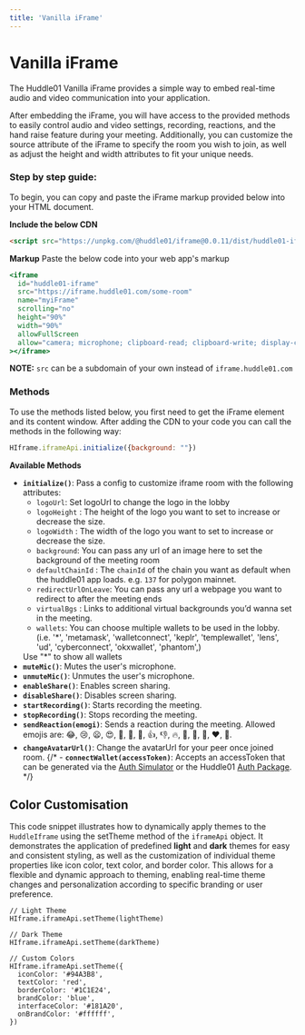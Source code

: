 ```yaml
---
title: 'Vanilla iFrame'
---
```



# Vanilla iFrame

The Huddle01 Vanilla iFrame provides a simple way to embed real-time audio and video communication into your application.

After embedding the iFrame, you will have access to the provided methods to easily control audio and video settings, recording, reactions, and the hand raise feature during your meeting. Additionally, you can customize the source attribute of the iFrame to specify the room you wish to join, as well as adjust the height and width attributes to fit your unique needs.

### Step by step guide:

To begin, you can copy and paste the iFrame markup provided below into your HTML document.

**Include the below CDN**
```html
<script src="https://unpkg.com/@huddle01/iframe@0.0.11/dist/huddle01-iframe.umd.min.js"></script>
```



**Markup**
Paste the below code into your web app's markup

```jsx
<iframe
  id="huddle01-iframe"
  src="https://iframe.huddle01.com/some-room"
  name="myiFrame"
  scrolling="no"
  height="90%"
  width="90%"
  allowFullScreen
  allow="camera; microphone; clipboard-read; clipboard-write; display-capture"
></iframe>
```

<Callout>
 
 **NOTE:** `src` can be a subdomain of your own instead of `iframe.huddle01.com`

</Callout>

### **Methods**

To use the methods listed below, you first need to get the iFrame element and its content window. After adding the CDN to your code you can call the methods in the following way: 

```jsx
HIframe.iframeApi.initialize({background: ""})
```
**Available Methods**

- **`initialize()`**: Pass a config to customize iframe room with the following attributes:
  - `logoUrl`: Set logoUrl to change the logo in the lobby
  - `logoHeight` : The height of the logo you want to set to increase or decrease the size.
  - `logoWidth` : The width of the logo you want to set to increase or decrease the size.
  - `background`: You can pass any url of an image here to set the background of the meeting room
  - `defaultChainId` : The `chainId` of the chain you want as default when the huddle01 app loads. e.g. `137` for polygon mainnet.
  - `redirectUrlOnLeave`: You can pass any url a webpage you want to redirect to after the meeting ends
  - `virtualBgs` : Links to additional virtual backgrounds you’d wanna set in the meeting.
  - `wallets`: You can choose multiple wallets to be used in the lobby. (i.e. '*', 'metamask', 'walletconnect', 'keplr', 'templewallet', 'lens', 'ud', 'cyberconnect', 'okxwallet', 'phantom',)
  <Callout emoji="⚠️">
    Use "*" to show all wallets 
  </Callout>
- **`muteMic()`**: Mutes the user's microphone.
- **`unmuteMic()`**: Unmutes the user's microphone.
- **`enableShare()`**: Enables screen sharing.
- **`disableShare()`**: Disables screen sharing.
- **`startRecording()`**: Starts recording the meeting.
- **`stopRecording()`**: Stops recording the meeting.
- **`sendReaction(emogi)`**: Sends a reaction during the meeting. Allowed emojis are: 😂, 😢, 😦, 😍, 🤔, 👀, 🙌, 👍, 👎, 🔥, 🍻, 🚀, 🎉, ❤️, 💯.
- **`changeAvatarUrl()`**: Change the avatarUrl for your peer once joined room.
{/* - **`connectWallet(accessToken)`**: Accepts an accessToken that can be generated via the [Auth Simulator](https://auth-simulator.vercel.app/) or the Huddle01 [Auth Package](https://www.npmjs.com/package/@huddle01/auth). */}


## **Color Customisation**

This code snippet illustrates how to dynamically apply themes to the `HuddleIframe` using the setTheme method of the `iframeApi` object. It demonstrates the application of predefined **light** and **dark** themes for easy and consistent styling, as well as the customization of individual theme properties like icon color, text color, and border color. This allows for a flexible and dynamic approach to theming, enabling real-time theme changes and personalization according to specific branding or user preference.

```tsx
// Light Theme
HIframe.iframeApi.setTheme(lightTheme)

// Dark Theme
HIframe.iframeApi.setTheme(darkTheme)

// Custom Colors
HIframe.iframeApi.setTheme({
  iconColor: '#94A3B8',
  textColor: 'red',
  borderColor: '#1C1E24',
  brandColor: 'blue',
  interfaceColor: '#181A20',
  onBrandColor: '#ffffff',
})

```